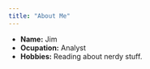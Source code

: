 ```yaml
---
title: "About Me"
---
```


- __Name:__ Jim
- __Ocupation:__ Analyst
- __Hobbies:__ Reading about nerdy stuff. 
